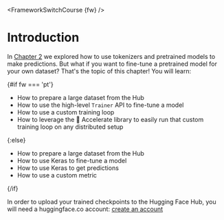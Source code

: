 <FrameworkSwitchCourse {fw} />

# Introduction

<CourseFloatingBanner
    chapter={3}
    classNames="absolute z-10 right-0 top-0"
/>

In [Chapter 2](/course/chapter2) we explored how to use tokenizers and pretrained models to make predictions. But what if you want to fine-tune a pretrained model for your own dataset? That's the topic of this chapter! You will learn:

{#if fw === 'pt'}
* How to prepare a large dataset from the Hub
* How to use the high-level `Trainer` API to fine-tune a model
* How to use a custom training loop
* How to leverage the 🤗 Accelerate library to easily run that custom training loop on any distributed setup

{:else}
* How to prepare a large dataset from the Hub
* How to use Keras to fine-tune a model
* How to use Keras to get predictions
* How to use a custom metric

{/if}

In order to upload your trained checkpoints to the Hugging Face Hub, you will need a huggingface.co account: [create an account](https://huggingface.co/join)